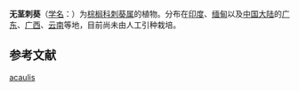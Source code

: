 {{Speciesbox
| status = 
| status_system = 
| image =
| taxon = Phoenix acaulis
| authority = [[Roxb.|Roxb.]], 1820
}}

'''无茎刺葵'''（[[学名|学名]]：{{lang|la|''Phoenix acaulis''}}）为[[棕榈科|棕榈科]][[刺葵属|刺葵属]]的植物。分布在[[印度|印度]]、[[缅甸|缅甸]]以及[[中国大陆|中国大陆]]的[[广东|广东]]、[[广西|广西]]、[[云南|云南]]等地，目前尚未由人工引种栽培。{{r|bioinfo}}

== 参考文献 ==
{{reflist|refs=
<ref name=bioinfo>{{cite web| url =http://www.bioinfo.cn/db05/KmzwSpecies.php?action=view&id=25105| title =无茎刺葵| work =《中国高等植物数据库全库》| publisher =中国科学院微生物研究所| author =昆明植物研究所| accessdate =2009-02-25| deadurl =yes| archiveurl =https://web.archive.org/web/20160305091902/http://www.bioinfo.cn/db05/KmzwSpecies.php?action=view&id=25105| archivedate =2016-03-05}}</ref>
}}

{{taxonbar}}

{{DEFAULTSORT:Phoenix acaulis}}
[[Category:刺葵属|acaulis]]


{{Palm-stub}}